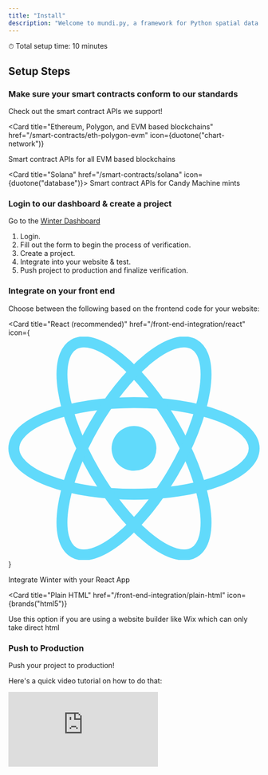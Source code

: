 ```yaml
---
title: "Install"
description: "Welcome to mundi.py, a framework for Python spatial data analysis."
---
```


⏱ Total setup time: 10 minutes

## Setup Steps

### Make sure your smart contracts conform to our standards

Check out the smart contract APIs we support!

<Card
  title="Ethereum, Polygon, and EVM based blockchains"
  href="/smart-contracts/eth-polygon-evm"
  icon={duotone("chart-network")}
>
  Smart contract APIs for all EVM based blockchains
</Card>

<Card title="Solana" href="/smart-contracts/solana" icon={duotone("database")}>
  Smart contract APIs for Candy Machine mints
</Card>

### Login to our dashboard & create a project

Go to the [Winter Dashboard](https://business.usewinter.com/)

1. Login.
2. Fill out the form to begin the process of verification.
3. Create a project.
4. Integrate into your website & test.
5. Push project to production and finalize verification.

### Integrate on your front end

Choose between the following based on the frontend code for your website:

<Card
  title="React (recommended)"
  href="/front-end-integration/react"
  icon={
    <svg
      class="h-6 w-6"
      xmlns="http://www.w3.org/2000/svg"
      viewBox="-11.5 -10.23174 23 20.46348"
    >
      <circle cx="0" cy="0" r="2.05" fill="#61dafb" />
      <g stroke="#61dafb" strokeWidth="1" fill="none">
        <ellipse rx="11" ry="4.2" />
        <ellipse rx="11" ry="4.2" transform="rotate(60)" />
        <ellipse rx="11" ry="4.2" transform="rotate(120)" />
      </g>
    </svg>
  }
>
  Integrate Winter with your React App
</Card>

<Card
  title="Plain HTML"
  href="/front-end-integration/plain-html"
  icon={brands("html5")}
>
  Use this option if you are using a website builder like Wix which can only
  take direct html
</Card>

### Push to Production

Push your project to production!

Here's a quick video tutorial on how to do that:

<iframe
  class="w-full h-96"
  src="https://www.loom.com/embed/9ea1f91a995c436ab6269f1bbbe937e7"
  frameborder="0"
  webkitallowfullscreen
  mozallowfullscreen
  allowfullscreen
></iframe>
